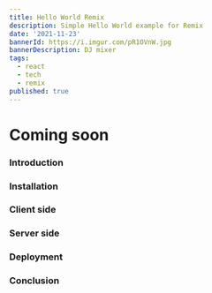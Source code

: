 ```yaml
---
title: Hello World Remix
description: Simple Hello World example for Remix
date: '2021-11-23'
bannerId: https://i.imgur.com/pR1OVnW.jpg
bannerDescription: DJ mixer
tags:
  - react
  - tech
  - remix
published: true 
---
```


# Coming soon

### Introduction

### Installation

### Client side

### Server side

### Deployment

### Conclusion
